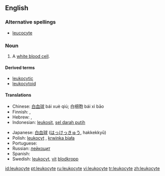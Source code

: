 ==English==

===Alternative spellings===
* [[leucocyte]]

===Noun===
{{en-noun}}

# {{context|cytology|immunology}} A [[white blood cell]].

====Derived terms====
*[[leukocytic]]
*[[leukocytoid]]

====Translations====
{{trans-top|a white blood cell}}
* Chinese:  [[白血球]] bái xuè qiú; 白细胞 bái xì bāo
* Finnish: {{t+|fi|valkosolu}}, {{t-|fi|leukosyytti}}
* Hebrew: {{t|he|תא דם לבן|sc=Hebr}}, {{t|he|לייקוציט|sc=Hebr}}
* Indonesian: [[leukosit]], [[sel darah putih]]
{{trans-mid}}
* Japanese: [[白血球]] ([[はっけっきゅう]], hakkekkyū)
* Polish: [[leukocyt]] {{m}}, [[krwinka biała]] {{f}}
* Portuguese: {{t+|pt|leucócito|m}}
* Russian: [[лейкоцит]]
* Spanish: {{t+|es|leucocito|m}}
* Swedish: [[leukocyt]], [[vit]] [[blodkropp]]
{{trans-bottom}}

[[id:leukocyte]]
[[pt:leukocyte]]
[[ru:leukocyte]]
[[vi:leukocyte]]
[[tr:leukocyte]]
[[zh:leukocyte]]